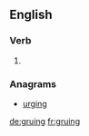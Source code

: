 ==English==

===Verb===
{{head|en}}

# {{present participle of|grue|lang=en}}

===Anagrams===
* [[urging#English|urging]]

[[de:gruing]]
[[fr:gruing]]